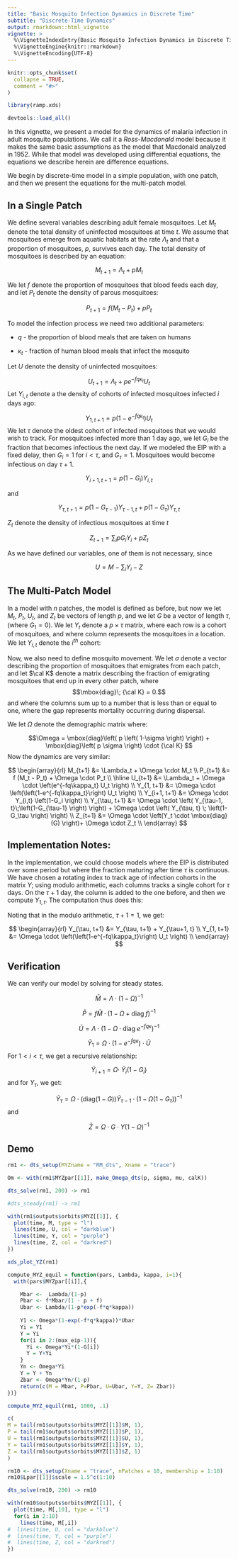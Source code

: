```yaml
---
title: "Basic Mosquito Infection Dynamics in Discrete Time"
subtitle: "Discrete-Time Dynamics"
output: rmarkdown::html_vignette
vignette: >
  %\VignetteIndexEntry{Basic Mosquito Infection Dynamics in Discrete Time}
  %\VignetteEngine{knitr::rmarkdown}
  %\VignetteEncoding{UTF-8}
---
```


```r
knitr::opts_chunk$set(
  collapse = TRUE,
  comment = "#>"
)
```

```r
library(ramp.xds)
```

```r
devtools::load_all()
```

In this vignette, we present a model for the dynamics of malaria infection in adult mosquito populations. We call it a *Ross-Macdonald* model because it makes the same basic assumptions as the model that Macdonald analyzed in 1952. While that model was developed using differential equations, the equations we describe herein are difference equations.  

We begin by discrete-time model in a simple population, with one patch, and then we present the equations for the multi-patch model. 

## In a Single Patch 

We define several variables describing adult female mosquitoes. Let $M_t$ denote the total density of uninfected mosquitoes at time $t.$ We assume that mosquitoes emerge from aquatic habitats at the rate $\Lambda_t$ and that a proportion of mosquitoes, $p$, survives each day. The total density of mosquitoes is described by an equation: 

$$M_{t+1} = \Lambda_t + p M_t$$ 

We let $f$ denote the proportion of mosquitoes that blood feeds each day, and let $P_t$ denote the density of parous mosquitoes: 

$$P_{t+1} = f(M_t - P_t) + p P_t$$ 

To model the infection process we need two additional parameters: 

+ $q$ - the proportion of blood meals that are taken on humans 

+ $\kappa_t$ - fraction of human blood meals that infect the mosquito

Let $U$ denote the density of uninfected mosquitoes: 

$$U_{t+1} = \Lambda_t + p e^{-f q \kappa_t} U_t $$ 
Let $Y_{i,t}$ denote a the density of cohorts of infected mosquitoes infected $i$ days ago: 

$$Y_{1, t+1} = p (1-e^{-f q \kappa_t}) U_t $$ 
We let $\tau$ denote the oldest cohort of infected mosquitoes that we would wish to track. For mosquitoes infected more than 1 day ago, we let $G_i$ be the fraction that becomes infectious the next day. If we modeled the EIP with a fixed delay, then $G_i = 1$ for $i < \tau$, and $G_\tau = 1$. Mosquitoes would become infectious on day $\tau+1.$ 

$$Y_{i+1, t+1} = p \left(1-G_i \right) Y_{i, t} $$

and 

$$Y_{\tau, t+1} = p \left(1-G_{\tau-1} \right) Y_{\tau-1, t} + p \left(1-G_\tau \right) Y_{\tau, t}$$

$Z_t$ denote the density of infectious mosquitoes at time $t$ 

$$Z_{t+1} = \sum_i p G_i Y_i  + p Z_t$$ 

As we have defined our variables, one of them is not necessary, since

$$U = M- \sum_i Y_i - Z$$ 

## The Multi-Patch Model 

In a model with $n$ patches, the model is defined as before, but now we let $M_t,$ $P_t,$ $U_t$, and $Z_t$ be vectors of length $p,$ and we let $G$ be a vector of length $\tau,$ (where $G_1 = 0$). We let $Y_t$ denote a $p \times \tau$ matrix, where each row is a cohort of mosquitoes, and where column represents the mosquitoes in a location. We let $Y_{i,t}$ denote the $i^{th}$ cohort: 

Now, we also need to define mosquito movement. We let $\sigma$ denote a vector describing the proportion of mosquitoes that emigrates from each patch, and let $\cal K$ denote a matrix describing the fraction of emigrating mosquitoes that end up in every other patch, where $$\mbox{diag}\; {\cal K} = 0.$$ and where the columns sum up to a number that is less than or equal to one, where the gap represents mortality occurring during dispersal.  

We let $\Omega$ denote the demographic matrix where: 

$$\Omega = \mbox{diag}\left( p \left( 1-\sigma \right) \right) + \mbox{diag}\left( p \sigma \right) \cdot {\cal K} $$ 
Now the dynamics are very similar: 

$$ 
\begin{array}{rl}
M_{t+1} &= \Lambda_t + \Omega \cdot M_t \\
P_{t+1} &= f (M_t - P_t) + \Omega \cdot P_t \\ \hline
U_{t+1} &= \Lambda_t + \Omega \cdot \left(e^{-fq\kappa_t} U_t \right) \\
Y_{1, t+1} &= \Omega \cdot \left(\left(1-e^{-fq\kappa_t}\right)  U_t \right)  \\
Y_{i+1, t+1} &= \Omega \cdot Y_{i,t} \left(1-G_i   \right)  \\
Y_{\tau, t+1} &= \Omega \cdot \left( Y_{\tau-1, t}\;\left(1-G_{\tau-1} \right)  \right) + 
\Omega \cdot \left( Y_{\tau, t} \; \left(1-G_\tau \right) \right)  \\
Z_{t+1} &=  \Omega \cdot \left(Y_t \cdot \mbox{diag}(G) \right)+ \Omega \cdot Z_t \\
\end{array}
$$



## Implementation Notes:

In the implementation, we could choose models where the EIP is distributed over some period but where the fraction maturing after time $\tau$ is continuous. 
We have chosen a rotating index to track age of infection cohorts in the matrix $Y;$  using modulo arithmetic, each columns tracks a single cohort for $\tau$ days. On the $\tau +1$ day, the column is added to the one before, and then we compute $Y_{1,t}.$
The computation thus does this: 

\begin{array}{rl}
M_{t+1} &= \Lambda_t + \Omega \cdot M_t \\
P_{t+1} &= f(M_t-P_t) + \Omega \cdot P_t \\ \hline 
U_{t+1} &= \Lambda_t + \Omega \cdot \left(e^{-fq\kappa_t} U_t \right) \\
Y_{t+1} &= \Omega \cdot \left(Y_{i, t} \cdot \mbox{diag} \left(1-G \right) \right)  \\
Z_{t+1} &= \Omega \cdot \left( Y_t \cdot \mbox{diag}\; G \right)+ \Omega \cdot Z_t \\
\end{array}

Noting that in the modulo arithmetic, $\tau+1 = 1$, we get:

$$ 
\begin{array}{rl}
Y_{\tau, t+1} &= Y_{\tau, t+1} + Y_{\tau+1, t}    \\
Y_{1, t+1} &= \Omega \cdot \left(\left(1-e^{-fq\kappa_t}\right)  U_t \right)  \\
\end{array}
$$

## Verification

We can verify our model by solving for steady states.

$$\bar M = \Lambda \cdot (1-\Omega)^{-1}$$ 

$$\bar P = f \bar M \cdot (1-\Omega+ \mbox{diag}\;f )^{-1}$$ 

$$\bar U = \Lambda \cdot (1-\Omega \cdot \mbox{diag}\; e^{-fq\kappa})^{-1}$$ 

$$\bar Y_1 = \Omega \cdot \left( 1- e^{-fq\kappa}\right) \cdot \bar U$$ 
For $1 < i < \tau,$ we get a recursive relationship: 

$$\bar Y_{i+1} = \Omega \cdot \; \bar Y_i (1-G_i) $$ 
and for $Y_{\tau},$ we get: 

$$\bar Y_{\tau} = \Omega \cdot \left( \mbox{diag} \left(1-G\right) \right) \bar Y_{\tau-1} \cdot \left(1 - \Omega \left (1-G_\tau \right)  \right)^{-1}$$ 
and 

$$\bar Z = \Omega \cdot G \cdot Y \left( 1- \Omega\right)^{-1}$$

## Demo

```r
rm1 <- dts_setup(MYZname = "RM_dts", Xname = "trace")
```

```r
Om <- with(rm1$MYZpar[[1]], make_Omega_dts(p, sigma, mu, calK))
```

```r
dts_solve(rm1, 200) -> rm1
```

```r
#dts_steady(rm1) -> rm1
```


```r
with(rm1$outputs$orbits$MYZ[[1]], {
  plot(time, M, type = "l") 
  lines(time, U, col = "darkblue") 
  lines(time, Y, col = "purple") 
  lines(time, Z, col = "darkred") 
})
```

```r
xds_plot_YZ(rm1)
```

```r
compute_MYZ_equil = function(pars, Lambda, kappa, i=1){
  with(pars$MYZpar[[i]],{

    Mbar <-  Lambda/(1-p) 
    Pbar <- f*Mbar/(1 - p + f)
    Ubar <- Lambda/(1-p*exp(-f*q*kappa))
    
    Y1 <- Omega*(1-exp(-f*q*kappa))*Ubar 
    Yi = Y1
    Y = Yi
    for(i in 2:(max_eip-1)){
      Yi <- Omega*Yi*(1-G[i])
      Y = Y+Yi
    }
    Yn <- Omega*Yi
    Y = Y + Yn
    Zbar <- Omega*Yn/(1-p) 
    return(c(M = Mbar, P=Pbar, U=Ubar, Y=Y, Z= Zbar)) 
})}
```

```r
compute_MYZ_equil(rm1, 1000, .1) 
```

```r
c(
M = tail(rm1$outputs$orbits$MYZ[[1]]$M, 1), 
P = tail(rm1$outputs$orbits$MYZ[[1]]$P, 1), 
U = tail(rm1$outputs$orbits$MYZ[[1]]$U, 1),
Y = tail(rm1$outputs$orbits$MYZ[[1]]$Y, 1),
Z = tail(rm1$outputs$orbits$MYZ[[1]]$Z, 1)
)
```

```r
rm10 <- dts_setup(Xname = "trace", nPatches = 10, membership = 1:10)
rm10$Lpar[[1]]$scale = 1.5^c(1:10) 
```

```r
dts_solve(rm10, 200) -> rm10
```


```r
with(rm10$outputs$orbits$MYZ[[1]], {
  plot(time, M[,10], type = "l")
  for(i in 2:10)
    lines(time, M[,i]) 
#  lines(time, U, col = "darkblue") 
#  lines(time, Y, col = "purple") 
#  lines(time, Z, col = "darkred") 
})
```


